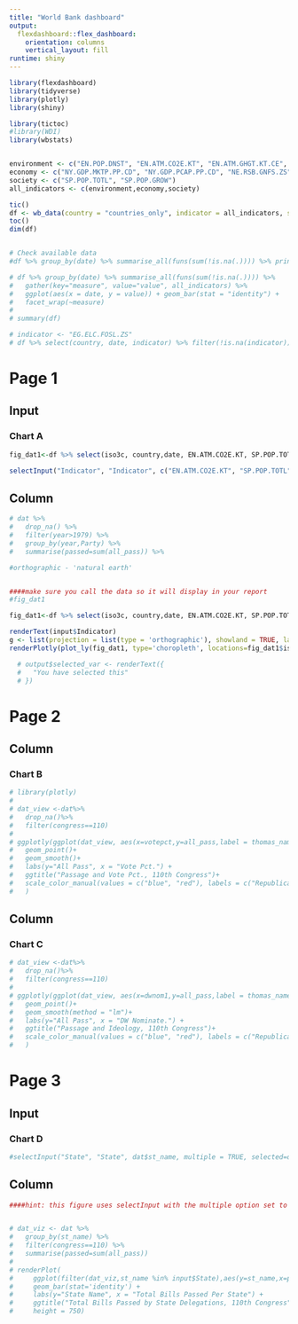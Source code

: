 ```yaml
---
title: "World Bank dashboard"
output: 
  flexdashboard::flex_dashboard:
    orientation: columns
    vertical_layout: fill
runtime: shiny
---
```


```r
library(flexdashboard)
library(tidyverse)
library(plotly)
library(shiny)

library(tictoc)
#library(WDI)
library(wbstats)


environment <- c("EN.POP.DNST", "EN.ATM.CO2E.KT", "EN.ATM.GHGT.KT.CE", "EG.ELC.FOSL.ZS")
economy <- c("NY.GDP.MKTP.PP.CD", "NY.GDP.PCAP.PP.CD", "NE.RSB.GNFS.ZS")
society <- c("SP.POP.TOTL", "SP.POP.GROW")
all_indicators <- c(environment,economy,society)

tic()
df <- wb_data(country = "countries_only", indicator = all_indicators, start_date = 1980, end_date = 1980)
toc()
dim(df)


# Check available data
#df %>% group_by(date) %>% summarise_all(funs(sum(!is.na(.)))) %>% print(n = Inf)

# df %>% group_by(date) %>% summarise_all(funs(sum(!is.na(.)))) %>%
#   gather(key="measure", value="value", all_indicators) %>%
#   ggplot(aes(x = date, y = value)) + geom_bar(stat = "identity") +
#   facet_wrap(~measure)
# 
# summary(df)

# indicator <- "EG.ELC.FOSL.ZS"
# df %>% select(country, date, indicator) %>% filter(!is.na(indicator)) %>% select(country) %>% unique %>% print(n = Inf)

```



Page 1
======

Input{.sidebar}
----------------------------------------------------------------
### Chart A

```r
fig_dat1<-df %>% select(iso3c, country,date, EN.ATM.CO2E.KT, SP.POP.TOTL, NY.GDP.MKTP.PP.CD) %>% filter(date==1980)

selectInput("Indicator", "Indicator", c("EN.ATM.CO2E.KT", "SP.POP.TOTL", "NY.GDP.MKTP.PP.CD"), multiple = FALSE, selected="SP.POP.TOTL")
```
    
Column
----------------------------------------------------------------

```r
# dat %>% 
#   drop_na() %>% 
#   filter(year>1979) %>% 
#   group_by(year,Party) %>% 
#   summarise(passed=sum(all_pass)) %>% 

#orthographic - 'natural earth'


####make sure you call the data so it will display in your report
#fig_dat1

fig_dat1<-df %>% select(iso3c, country,date, EN.ATM.CO2E.KT, SP.POP.TOTL, NY.GDP.MKTP.PP.CD) %>% filter(date==1980)

renderText(input$Indicator)
g <- list(projection = list(type = 'orthographic'), showland = TRUE, landcolor = toRGB("#e5ecf6"))
renderPlotly(plot_ly(fig_dat1, type='choropleth', locations=fig_dat1$iso3c, z=fig_dat1[, input$Indicator], text=fig_dat1$country, colorscale="Blues", reversescale = T) %>% layout(geo = g))

  # output$selected_var <- renderText({ 
  #   "You have selected this"
  # })

```

Page 2
======

Column
-----------------------------------------------------------------------


### Chart B

```r
# library(plotly)
# 
# dat_view <-dat%>%
#   drop_na()%>%
#   filter(congress==110)
# 
# ggplotly(ggplot(dat_view, aes(x=votepct,y=all_pass,label = thomas_name, color =Party))+
#   geom_point()+
#   geom_smooth()+
#   labs(y="All Pass", x = "Vote Pct.") +
#   ggtitle("Passage and Vote Pct., 110th Congress")+
#   scale_color_manual(values = c("blue", "red"), labels = c("Republican", "Democrat"))
#   )


```

Column
-----------------------------------------------------------------------

### Chart C

```r
# dat_view <-dat%>%
#   drop_na()%>%
#   filter(congress==110)
# 
# ggplotly(ggplot(dat_view, aes(x=dwnom1,y=all_pass,label = thomas_name, color=Party))+
#   geom_point()+
#   geom_smooth(method = "lm")+
#   labs(y="All Pass", x = "DW Nominate.") +
#   ggtitle("Passage and Ideology, 110th Congress")+
#   scale_color_manual(values = c("blue", "red"), labels = c("Republican", "Democrat"))
#   )
```

Page 3
======

Input{.sidebar}
----------------------------------------------------------------
### Chart D

```r
#selectInput("State", "State", dat$st_name, multiple = TRUE, selected=dat$st_name)
```

Column
----------------------------------------------------------------

```r

####hint: this figure uses selectInput with the multiple option set to true and with the options set up so that all states are initially selected.


# dat_viz <- dat %>% 
#   group_by(st_name) %>% 
#   filter(congress==110) %>%
#   summarise(passed=sum(all_pass))
# 
# renderPlot(
#     ggplot(filter(dat_viz,st_name %in% input$State),aes(y=st_name,x=passed))+
#     geom_bar(stat='identity') +
#     labs(y="State Name", x = "Total Bills Passed Per State") +
#     ggtitle("Total Bills Passed by State Delegations, 110th Congress"), 
#     height = 750)

```






